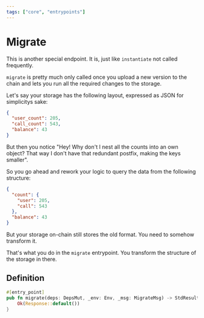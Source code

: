```yaml
---
tags: ["core", "entrypoints"]
---
```



# Migrate

This is another special endpoint. It is, just like `instantiate` not called
frequently.

`migrate` is pretty much only called once you upload a new version to the chain
and lets you run all the required changes to the storage.

Let's say your storage has the following layout, expressed as JSON for
simplicitys sake:

```json filename="structure.json"
{
  "user_count": 205,
  "call_count": 543,
  "balance": 43
}
```

But then you notice "Hey! Why don't I nest all the counts into an own object?
That way I don't have that redundant postfix, making the keys smaller".

So you go ahead and rework your logic to query the data from the following
structure:

```json filename="structure.json"
{
  "count": {
    "user": 205,
    "call": 543
  },
  "balance": 43
}
```

But your storage on-chain still stores the old format. You need to somehow
transform it.

That's what you do in the `migrate` entrypoint. You transform the structure of
the storage in there.

## Definition

```rust filename="contract.rs" template="core"
#[entry_point]
pub fn migrate(deps: DepsMut, _env: Env, _msg: MigrateMsg) -> StdResult<Response> {
    Ok(Response::default())
}
```
